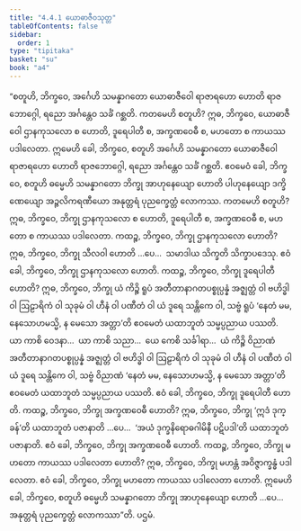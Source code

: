 ```yaml
---
title: "4.4.1 ယောဓာဇီဝသုတ္တ"
tableOfContents: false
sidebar:
  order: 1
type: "tipitaka"
basket: "su"
book: "a4"
---
```



<DynamicBreadcrumb />

<Division number="181" book="a4">

<Paragraph number="1098" book="a4">
“စတူဟိ, ဘိက္ခဝေ, အင်္ဂေဟိ သမန္နာဂတော ယောဓာဇီဝေါ ရာဇာရဟော ဟောတိ ရာဇဘောဂ္ဂေါ, ရညော အင်္ဂန္တေဝ သင်္ခံ ဂစ္ဆတိ. ကတမေဟိ စတူဟိ? ဣဓ, ဘိက္ခဝေ, ယောဓာဇီဝေါ ဌာနကုသလော စ ဟောတိ, ဒူရေပါတီ စ, အက္ခဏဝေဓီ စ, မဟတော စ ကာယဿ ပဒါလေတာ. ဣမေဟိ ခေါ, ဘိက္ခဝေ, စတူဟိ အင်္ဂေဟိ သမန္နာဂတော ယောဓာဇီဝေါ ရာဇာရဟော ဟောတိ ရာဇဘောဂ္ဂေါ, ရညော အင်္ဂန္တေဝ သင်္ခံ ဂစ္ဆတိ. ဧဝမေဝံ ခေါ, ဘိက္ခဝေ, စတူဟိ ဓမ္မေဟိ သမန္နာဂတော ဘိက္ခု အာဟုနေယျော ဟောတိ ပါဟုနေယျော ဒက္ခိဏေယျော အဉ္ဇလိကရဏီယော အနုတ္တရံ ပုညက္ခေတ္တံ လောကဿ. ကတမေဟိ စတူဟိ? ဣဓ, ဘိက္ခဝေ, ဘိက္ခု ဌာနကုသလော စ ဟောတိ, ဒူရေပါတီ စ, အက္ခဏဝေဓီ စ, မဟတော စ ကာယဿ ပဒါလေတာ.
</Paragraph>

<Paragraph number="1099" book="a4">
ကထဉ္စ, ဘိက္ခဝေ, ဘိက္ခု ဌာနကုသလော ဟောတိ? ဣဓ, ဘိက္ခဝေ, ဘိက္ခု သီလဝါ ဟောတိ …ပေ…  သမာဒါယ သိက္ခတိ သိက္ခာပဒေသု. ဧဝံ ခေါ, ဘိက္ခဝေ, ဘိက္ခု ဌာနကုသလော ဟောတိ.
</Paragraph>

<Paragraph number="1100" book="a4">
ကထဉ္စ, ဘိက္ခဝေ, ဘိက္ခု ဒူရေပါတီ ဟောတိ? ဣဓ, ဘိက္ခဝေ, ဘိက္ခု ယံ ကိဉ္စိ ရူပံ အတီတာနာဂတပစ္စုပ္ပန္နံ အဇ္ဈတ္တံ ဝါ ဗဟိဒ္ဓါ ဝါ ဩဠာရိကံ ဝါ သုခုမံ ဝါ ဟီနံ ဝါ ပဏီတံ ဝါ ယံ ဒူရေ သန္တိကေ ဝါ, သဗ္ဗံ ရူပံ ‘နေတံ မမ, နေသောဟမသ္မိ, န မေသော အတ္တာ’တိ ဧဝမေတံ ယထာဘူတံ သမ္မပ္ပညာယ ပဿတိ. ယာ ကာစိ ဝေဒနာ…  ယာ ကာစိ သညာ…  ယေ ကေစိ သင်္ခါရာ…  ယံ ကိဉ္စိ ဝိညာဏံ အတီတာနာဂတပစ္စုပ္ပန္နံ အဇ္ဈတ္တံ ဝါ ဗဟိဒ္ဓါ ဝါ ဩဠာရိကံ ဝါ သုခုမံ ဝါ ဟီနံ ဝါ ပဏီတံ ဝါ ယံ ဒူရေ သန္တိကေ ဝါ, သဗ္ဗံ ဝိညာဏံ ‘နေတံ မမ, နေသောဟမသ္မိ, န မေသော အတ္တာ’တိ ဧဝမေတံ ယထာဘူတံ သမ္မပ္ပညာယ ပဿတိ. ဧဝံ ခေါ, ဘိက္ခဝေ, ဘိက္ခု ဒူရေပါတီ ဟောတိ.
</Paragraph>

<Paragraph number="1101" book="a4">
ကထဉ္စ, ဘိက္ခဝေ, ဘိက္ခု အက္ခဏဝေဓီ ဟောတိ? ဣဓ, ဘိက္ခဝေ, ဘိက္ခု ‘ဣဒံ ဒုက္ခန်’တိ ယထာဘူတံ ပဇာနာတိ …ပေ…  ‘အယံ ဒုက္ခနိရောဓဂါမိနီ ပဋိပဒါ’တိ ယထာဘူတံ ပဇာနာတိ. ဧဝံ ခေါ, ဘိက္ခဝေ, ဘိက္ခု အက္ခဏဝေဓီ ဟောတိ.
</Paragraph>

<Paragraph number="1102" book="a4">
ကထဉ္စ, ဘိက္ခဝေ, ဘိက္ခု မဟတော ကာယဿ ပဒါလေတာ ဟောတိ? ဣဓ, ဘိက္ခဝေ, ဘိက္ခု မဟန္တံ အဝိဇ္ဇာက္ခန္ဓံ ပဒါလေတာ. ဧဝံ ခေါ, ဘိက္ခဝေ, ဘိက္ခု မဟတော ကာယဿ ပဒါလေတာ ဟောတိ. ဣမေဟိ ခေါ, ဘိက္ခဝေ, စတူဟိ ဓမ္မေဟိ သမန္နာဂတော ဘိက္ခု အာဟုနေယျော ဟောတိ …ပေ…  အနုတ္တရံ ပုညက္ခေတ္တံ လောကဿာ”တိ.

</Paragraph>
</Division>

<Paragraph number="1103" type="center" book="a4">
ပဌမံ.
</Paragraph>